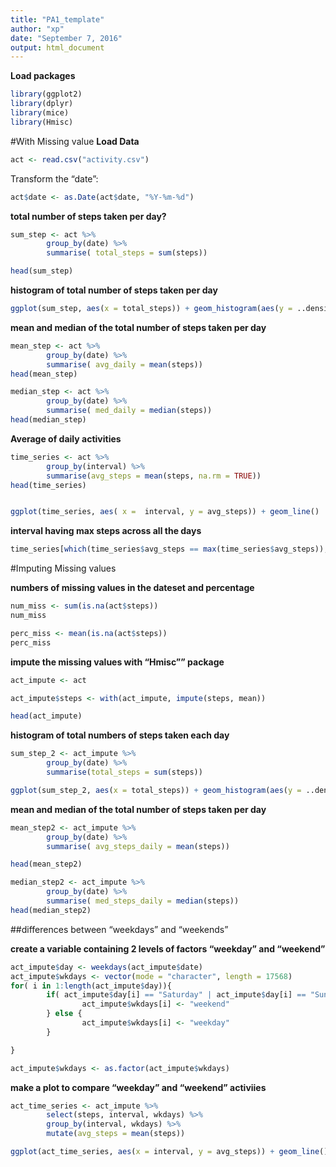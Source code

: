 ```yaml
---
title: "PA1_template"
author: "xp"
date: "September 7, 2016"
output: html_document
---
```


**Load packages**
```r
library(ggplot2)
library(dplyr)
library(mice)
library(Hmisc)
```
#With Missing value
**Load Data**
```r
act <- read.csv("activity.csv")
```
Transform the "date":
```r
act$date <- as.Date(act$date, "%Y-%m-%d")
```

__total number of steps taken per day?__
```r
sum_step <- act %>%
        group_by(date) %>%
        summarise( total_steps = sum(steps))

head(sum_step)
```

**histogram of total number of steps taken per day**
```r
ggplot(sum_step, aes(x = total_steps)) + geom_histogram(aes(y = ..density..),bins = 38) + geom_density()
```

**mean and median of the total number of steps taken per day**
```r
mean_step <- act %>%
        group_by(date) %>%
        summarise( avg_daily = mean(steps))
head(mean_step)
```
```r
median_step <- act %>% 
        group_by(date) %>%
        summarise( med_daily = median(steps))
head(median_step)

```

**Average of daily activities**
```r
time_series <- act %>%
        group_by(interval) %>%
        summarise(avg_steps = mean(steps, na.rm = TRUE))
head(time_series)


ggplot(time_series, aes( x =  interval, y = avg_steps)) + geom_line()
```


**interval having max steps across all the days**
```r
time_series[which(time_series$avg_steps == max(time_series$avg_steps)), ]

```

#Imputing Missing values

**numbers of missing values in the dateset and percentage**
```r
num_miss <- sum(is.na(act$steps))
num_miss

perc_miss <- mean(is.na(act$steps))
perc_miss
```

**impute the missing values with "Hmisc"" package**
```r
act_impute <- act

act_impute$steps <- with(act_impute, impute(steps, mean))

head(act_impute)

```

**histogram of total numbers of steps taken each day**
```r
sum_step_2 <- act_impute %>%
        group_by(date) %>%
        summarise(total_steps = sum(steps))

ggplot(sum_step_2, aes(x = total_steps)) + geom_histogram(aes(y = ..density..),bins = 38) + geom_density()

```
**mean and median of the total number of steps taken per day**
```r
mean_step2 <- act_impute %>%
        group_by(date) %>%
        summarise( avg_steps_daily = mean(steps))

head(mean_step2)

median_step2 <- act_impute %>%
        group_by(date) %>%
        summarise( med_steps_daily = median(steps))
head(median_step2)
```

##differences between "weekdays" and "weekends"



**create a variable containing 2 levels of factors "weekday" and "weekend"**

```r

act_impute$day <- weekdays(act_impute$date)
act_impute$wkdays <- vector(mode = "character", length = 17568)
for( i in 1:length(act_impute$day)){
        if( act_impute$day[i] == "Saturday" | act_impute$day[i] == "Sunday"){
                act_impute$wkdays[i] <- "weekend"
        } else {
                act_impute$wkdays[i] <- "weekday"
        }        

}

act_impute$wkdays <- as.factor(act_impute$wkdays)

```
**make a plot to compare "weekday" and "weekend" activiies**
```r

act_time_series <- act_impute %>%
        select(steps, interval, wkdays) %>%
        group_by(interval, wkdays) %>%
        mutate(avg_steps = mean(steps))

ggplot(act_time_series, aes(x = interval, y = avg_steps)) + geom_line() + facet_grid(wkdays~.)

```




